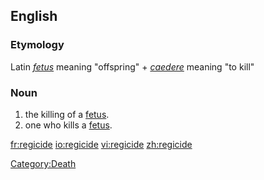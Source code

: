 ==English==

===Etymology===
Latin ''[[fetus#Latin|fetus]]'' meaning "offspring" + ''[[caedere]]'' meaning "to kill"

===Noun===
{{en-noun}}

# the killing of a [[fetus]].
# one who kills a [[fetus]].

[[Category:Death]]

[[fr:regicide]]
[[io:regicide]]
[[vi:regicide]]
[[zh:regicide]]